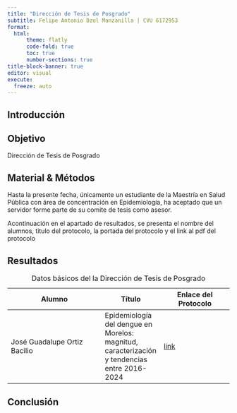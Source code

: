 ```yaml
---
title: "Dirección de Tesis de Posgrado"
subtitle: Felipe Antonio Dzul Manzanilla | CVU 6172953
format: 
  html:
      theme: flatly
      code-fold: true
      toc: true
      number-sections: true
title-block-banner: true
editor: visual
execute:
  freeze: auto
---
```


## Introducción

## Objetivo

Dirección de Tesis de Posgrado

## Material & Métodos

Hasta la presente fecha, únicamente un estudiante de la Maestría en Salud Pública con área de concentración en Epidemiología, ha aceptado que un servidor forme parte de su comite de tesis como asesor.

Acontinuación en el apartado de resultados, se presenta el nombre del alumnos, titulo del protocolo, la portada del protocolo y el link al pdf del protocolo

## Resultados

| Alumno | Título | Enlace del Protocolo |
|--------|-----|------|
| José Guadalupe Ortiz Bacilio | Epidemiología del dengue en Morelos: magnitud, caracterización y tendencias entre 2016-2024 | [link]() | 
: Datos básicos del la Dirección de Tesis de Posgrado





## Conclusión



